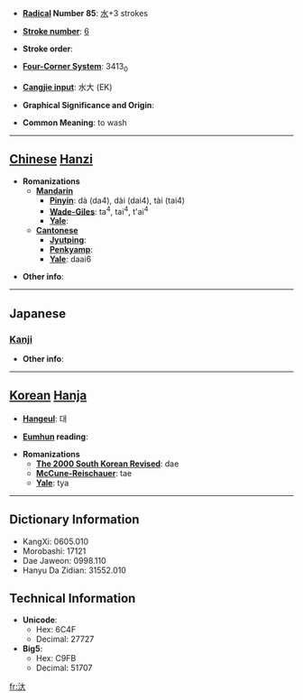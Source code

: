 * '''[[Wiktionary:Chinese radical index| Radical]] Number 85''': [[Wiktionary:Chinese radical index 水|水]]+3 strokes

* '''[[Wiktionary:Chinese total strokes index|Stroke number]]''': [[Wiktionary:Chinese total strokes index 6|6]]

* '''Stroke order''': 

* '''[[Wiktionary:Chinese four corner index|Four-Corner System]]''': 3413<sub>0</sub>

* '''[[Wiktionary:Chinese Cangjie index|Cangjie input]]''': 水大 (EK)

* '''Graphical Significance and Origin''': 

* '''Common Meaning''': to wash

----

== [[Chinese]] [[Hanzi]] ==

* '''Romanizations'''
** '''[[Mandarin]]'''
*** '''[[Pinyin]]''': dà (da4), dài (dai4), tài (tai4)
*** '''[[Wade-Giles]]''': ta<sup>4</sup>, tai<sup>4</sup>, t'ai<sup>4</sup>
*** '''[[Yale]]''': 
** '''[[Cantonese]]'''
*** '''[[Jyutping]]''':
*** '''[[Penkyamp]]''': 
*** '''[[Yale]]''': daai6

* '''Other info''': 

----

==Japanese==
===[[Kanji]]===
{{kanji|on readings=[[たい]] (tai), [[だい]] (dai), [[たつ]] (tatsu), [[たち]] (tachi)|kun readings=[[あるう]] (aruu)}}

* '''Other info''':  

----

== [[Korean]] [[Hanja]] ==

* '''[[Hangeul]]''': 대

* '''[[Eumhun]] reading''': 

* '''Romanizations'''
** '''[[The 2000 South Korean Revised Romanization|The 2000 South Korean Revised]]''': dae
** '''[[McCune-Reischauer]]''': tae
** '''[[Yale]]''': tya

----

== Dictionary Information ==

* KangXi: 0605.010
* Morobashi: 17121
* Dae Jaweon: 0998.110
* Hanyu Da Zidian: 31552.010

== Technical Information ==

* '''Unicode''':
** Hex: 6C4F
** Decimal: 27727
* '''Big5''':
** Hex: C9FB
** Decimal: 51707

[[fr:汏]]